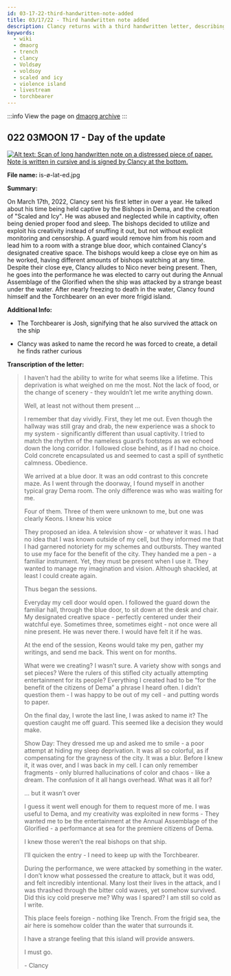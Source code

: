 ```yaml
---
id: 03-17-22-third-handwritten-note-added
title: 03/17/22 - Third handwritten note added
description: Clancy returns with a third handwritten letter, describing his experiences in captivity.
keywords:
  - wiki
  - dmaorg
  - trench
  - clancy
  - Voldsøy
  - voldsoy
  - scaled and icy
  - violence island
  - livestream
  - torchbearer
---
```


:::info
View the page on [dmaorg archive](https://www.dmaorg.site/031822-2/found/15398642_14/clancy.html)
:::

## 022 03MOON 17 - Day of the update

[![Alt text: Scan of long handwritten note on a distressed piece of paper. Note is written in cursive and is signed by Clancy at the bottom.](./assets/is-ø-lat-ed.jpg)](./assets/is-ø-lat-ed.jpg)

**File name:** is-ø-lat-ed.jpg

**Summary:**

On March 17th, 2022, Clancy sent his first letter in over a year. He talked about his time being held captive by the Bishops in Dema, and the creation of "Scaled and Icy". He was abused and neglected while in captivity, often being denied proper food and sleep. The bishops decided to utilize and exploit his creativity instead of snuffing it out, but not without explicit monitoring and censorship. A guard would remove him from his room and lead him to a room with a strange blue door, which contained Clancy's designated creative space. The bishops would keep a close eye on him as he worked, having different amounts of bishops watching at any time. Despite their close eye, Clancy alludes to Nico never being present. Then, he goes into the performance he was elected to carry out during the Annual Assemblage of the Glorified when the ship was attacked by a strange beast under the water. After nearly freezing to death in the water, Clancy found himself and the Torchbearer on an ever more frigid island.

**Additional Info:**

- The Torchbearer is Josh, signifying that he also survived the attack on the ship

- Clancy was asked to name the record he was forced to create, a detail he finds rather curious 

**Transcription of the letter:**

> I haven’t had the ability to write for what seems like a lifetime. This deprivation is what weighed on me the most. Not the lack of food, or the change of scenery - they wouldn’t let me write anything down. 
> 
> Well, at least not without them present … 
> 
> I remember that day vividly. First, they let me out. Even though the hallway was still gray and drab, the new experience was a shock to my system - significantly different than usual captivity. I tried to match the rhythm of the nameless guard’s footsteps as we echoed down the long corridor. I followed close behind, as if I had no choice. Cold concrete encapsulated us and seemed to cast a spill of synthetic calmness. Obedience. 
> 
> We arrived at a blue door. It was an odd contrast to this concrete maze. As I went through the doorway, I found myself in another typical gray Dema room. The only difference was who was waiting for me. 
> 
> Four of them. Three of them were unknown to me, but one was clearly Keons. I knew his voice
> 
> They proposed an idea. A television show - or whatever it was. I had no idea that I was known outside of my cell, but they informed me that I had garnered notoriety for my schemes and outbursts. They wanted to use my face for the benefit of the city. They handed me a pen - a familiar instrument. Yet, they must be present when I use it. They wanted to manage my imagination and vision. Although shackled, at least I could create again. 
> 
> Thus began the sessions. 
> 
> Everyday my cell door would open. I followed the guard down the familiar hall, through the blue door, to sit down at the desk and chair. My designated creative space - perfectly centered under their watchful eye. Sometimes three, sometimes eight - not once were all nine present. He was never there. I would have felt it if he was. 
> 
> At the end of the session, Keons would take my pen, gather my writings, and send me back. This went on for months. 
> 
> What were we creating? I wasn’t sure. A variety show with songs and set pieces? Were the rulers of this stifled city actually attempting entertainment for its people? Everything I created had to be “for the benefit of the citizens of Dema” a phrase I heard often. I didn’t question them - I was happy to be out of my cell - and putting words to paper. 
> 
> On the final day, I wrote the last line, I was asked to name it? The question caught me off guard. This seemed like a decision they would make. 
> 
> Show Day: They dressed me up and asked me to smile - a poor attempt at hiding my sleep deprivation. It was all so colorful, as if compensating for the grayness of the city. 
> It was a blur. Before I knew it, it was over, and I was back in my cell. I can only remember fragments - only blurred hallucinations of color and chaos - like a dream. The confusion of it all hangs overhead. What was it all for?
> 
> … but it wasn’t over 
> 
> I guess it went well enough for them to request more of me. I was useful to Dema, and my creativity was exploited in new forms - They wanted me to be the entertainment at the Annual Assemblage of the Glorified - a performance at sea for the premiere citizens of Dema. 
> 
> I knew those weren’t the real bishops on that ship.  
> 
> I’ll quicken the entry - I need to keep up with the Torchbearer. 
> 
> During the performance, we were attacked by something in the water. I don’t know what possessed the creature to attack, but it was odd, and felt incredibly intentional. Many lost their lives in the attack, and I was thrashed through the bitter cold waves, yet somehow survived. Did this icy cold preserve me? Why was I spared? I am still so cold as I write. 
> 
> This place feels foreign - nothing like Trench. From the frigid sea, the air here is somehow colder than the water that surrounds it. 
> 
> I have a strange feeling that this island will provide answers. 
> 
> I must go. 
> 
> \- Clancy
